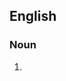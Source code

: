 ==English==

===Noun===
{{head|en|noun form|head=[[hearts]] of [[gold]]}}

# {{plural of|heart of gold|lang=en}}